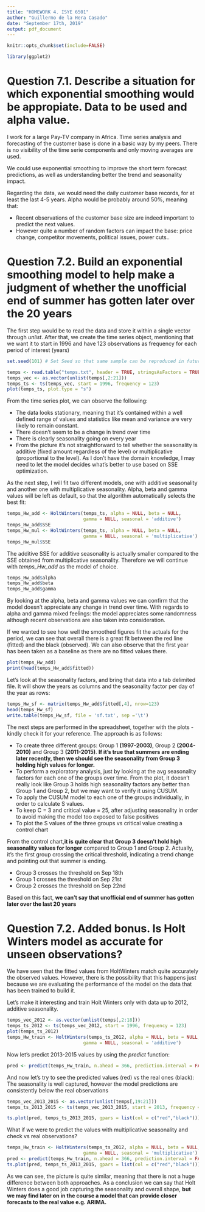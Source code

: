 ```yaml
---
title: "HOMEWORK 4. ISYE 6501"
author: "Guillermo de la Hera Casado"
date: "September 17th, 2019"
output: pdf_document
---
```


```r
knitr::opts_chunk$set(include=FALSE)
```


```r
library(ggplot2)
```


# Question 7.1. Describe a situation for which exponential smoothing would be appropiate. Data to be used and alpha value.

I work for a large Pay-TV company in Africa. Time series analysis and forecasting of the customer base is done in a basic way by my peers. There is no visibility of the time serie components and only moving averages are used.

We could use exponential smoothing to improve the short term forecast predictions, as well as understanding better the trend and seasonality impact. 

Regarding the data, we would need the daily customer base records, for at least the last 4-5 years. Alpha would be probably around 50%, meaning that:

* Recent observations of the customer base size are indeed important to predict the next values.
* However quite a number of random factors can impact the base: price change, competitor movements, political issues, power cuts..


# Question 7.2. Build an exponential smoothing model to help make a judgment of whether the unofficial end of summer has gotten later over the 20 years

The first step would be to read the data and store it within a single vector through *unlist*. After that, we create the time series object, mentioning that we want it to start in 1996 and have 123 observations as frequency for each period of interest (years)

```r
set.seed(101) # Set Seed so that same sample can be reproduced in future also

temps <- read.table("temps.txt", header = TRUE, stringsAsFactors = TRUE)
temps_vec <- as.vector(unlist(temps[,2:21]))
temps_ts <- ts(temps_vec, start = 1996, frequency = 123)
plot(temps_ts, plot.type = "s")
```

From the time series plot, we can observe the following:

* The data looks stationary, meaning that it's contained within a well defined range of values and statistics like mean and variance are very likely to remain constant. 
* There doesn't seem to be a change in trend over time
* There is clearly seasonality going on every year
* From the picture it's not straightforward to tell whether the seasonality is additive (fixed amount regardless of the level) or multiplicative (proportional to the level). As I don't have the domain knowledge, I may need to let the model decides what's better to use based on SSE optimization.

As the next step, I will fit two different models, one with additive seasonality and another one with multiplicative seasonality. Alpha, beta and gamma values will be left as default, so that the algorithm automatically selects the best fit:

```r
temps_Hw_add <- HoltWinters(temps_ts, alpha = NULL, beta = NULL, 
                            gamma = NULL, seasonal = 'additive')
temps_Hw_add$SSE
temps_Hw_mul <- HoltWinters(temps_ts, alpha = NULL, beta = NULL, 
                            gamma = NULL, seasonal = 'multiplicative')
temps_Hw_mul$SSE
```

The additive SSE for additive seasonality is actually smaller compared to the SSE obtained from multiplicative seasonality. Therefore we will continue with *temps_Hw_add* as the model of choice.

```r
temps_Hw_add$alpha
temps_Hw_add$beta
temps_Hw_add$gamma
```

By looking at the alpha, beta and gamma values we can confirm that the model doesn't appreciate any change in trend over time. With regards to alpha and gamma mixed feelings: the model appreciates some randomness although recent observations are also taken into consideration.

If we wanted to see how well the smoothed figures fit the actuals for the period, we can see that overall there is a great fit between the red line (fitted) and the black (observed). We can also observe that the first year has been taken as a baseline as there are no fitted values there.

```r
plot(temps_Hw_add)
print(head(temps_Hw_add$fitted))
```

Let's look at the seasonality factors, and bring that data into a tab delimited file. It will show the years as columns and the seasonality factor per day of the year as rows:
```r
temps_Hw_sf <- matrix(temps_Hw_add$fitted[,4], nrow=123)
head(temps_Hw_sf)
write.table(temps_Hw_sf, file = 'sf.txt', sep ='\t')
```

The next steps are performed in the spreadsheet, together with the plots - kindly check it for your reference. The approach is as follows:

* To create three different groups: Group 1 **(1997-2003)**, Group 2 **(2004-2010)** and Group 3 **(2011-2015)**. **If it's true that summers are ending later recently, then we should see the seasonality from Group 3 holding high values for longer.**
* To perform a exploratory analysis, just by looking at the avg seasonality factors for each one of the groups over time. From the plot, it doesn't really look like Group 3 holds high seasonality factors any better than Group 1 and Group 2, but we may want to verify it using CUSUM.
* To apply the CUSUM model to each one of the groups individually, in order to calculate S values.
* To keep C = 3 and critical value = 25, after adjusting seasonality in order to avoid making the model too exposed to false positives
* To plot the S values of the three groups vs critical value creating a control chart

From the control chart,**it is quite clear that Group 3 doesn't hold high seasonality values for longer** compared to Group 1 and Group 2. Actually, it's the first group crossing the critical threshold, indicating a trend change and pointing out that summer is ending.

* Group 3 crosses the threshold on Sep 18th
* Group 1 crosses the threshold on Sep 21st
* Group 2 crosses the threshold on Sep 22nd

Based on this fact, **we can't say that unofficial end of summer has gotten later over the last 20 years**

# Question 7.2. Added bonus. Is Holt Winters model as accurate for unseen observations?
We have seen that the fitted values from HoltWinters match quite accurately the observed values. However, there is the possibility that this happens just because we are evaluating the performance of the model on the data that has been trained to build it.

Let's make it interesting and train Holt Winters only with data up to 2012, additive seasonality.

```r
temps_vec_2012 <- as.vector(unlist(temps[,2:18]))
temps_ts_2012 <- ts(temps_vec_2012, start = 1996, frequency = 123)
plot(temps_ts_2012)
temps_Hw_train <- HoltWinters(temps_ts_2012, alpha = NULL, beta = NULL, 
                            gamma = NULL, seasonal = 'additive')
```

Now let's predict 2013-2015 values by using the *predict* function:

```r
pred <- predict(temps_Hw_train, n.ahead = 366, prediction.interval = FALSE)
```

And now let's try to see the predicted values (red) vs the real ones (black):
The seasonality is well captured, however the model predictions are consistently below the real observations

```r
temps_vec_2013_2015 <- as.vector(unlist(temps[,19:21]))
temps_ts_2013_2015 <- ts(temps_vec_2013_2015, start = 2013, frequency = 123)

ts.plot(pred, temps_ts_2013_2015, gpars = list(col = c("red","black")))

```

What if we were to predict the values with multiplicative seasonality and check vs real observations?

```r
temps_Hw_train <- HoltWinters(temps_ts_2012, alpha = NULL, beta = NULL, 
                            gamma = NULL, seasonal = 'multiplicative')
pred <- predict(temps_Hw_train, n.ahead = 366, prediction.interval = FALSE)
ts.plot(pred, temps_ts_2013_2015, gpars = list(col = c("red","black")))

```

As we can see, the picture is quite similar, meaning that there is not a huge difference between both approaches. As a conclusion we can say that Holt Winters does a good job capturing the seasonality and overall shape, **but we may find later on in the course a model that can provide closer forecasts to the real value e.g. ARIMA.**
